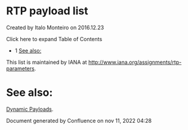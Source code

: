 
# RTP payload list 

 Created by  Italo Monteiro on 2016.12.23

Click here to expand Table of Contents

* 1 [See also:](#see-also)

This list is maintained by IANA at <http://www.iana.org/assignments/rtp-parameters>.

# See also:

[Dynamic Payloads](../Codecs-and-Media/Dynamic-Payloads_3375552.mdx#about).

Document generated by Confluence on nov 11, 2022 04:28
